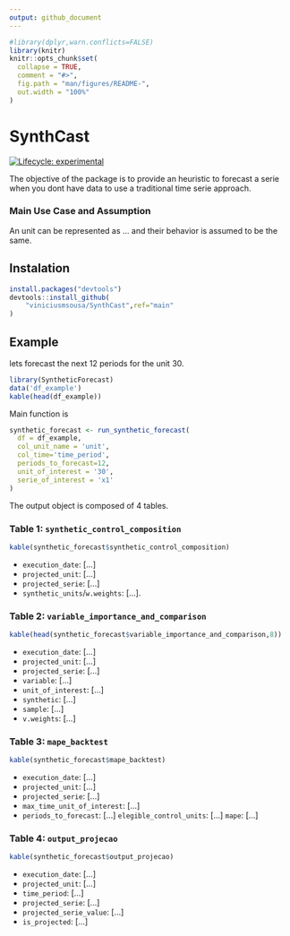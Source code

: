 ```yaml
---
output: github_document
---
```


<!-- README.md is generated from README.Rmd. Please edit that file -->

```r
#library(dplyr,warn.conflicts=FALSE)
library(knitr)
knitr::opts_chunk$set(
  collapse = TRUE,
  comment = "#>",
  fig.path = "man/figures/README-",
  out.width = "100%"
)
```

# SynthCast

<!-- badges: start -->
[![Lifecycle: experimental](https://img.shields.io/badge/lifecycle-experimental-orange.svg)](https://lifecycle.r-lib.org/articles/stages.html#experimental)
<!-- badges: end -->

The objective of the package is to provide an heuristic to forecast a serie when you dont have data to use a traditional time serie approach.

### Main Use Case and Assumption

An unit can be represented as ... and their behavior is assumed to be the same.

## Instalation

```r
install.packages("devtools") 
devtools::install_github(
    "viniciusmsousa/SynthCast",ref="main"
)
```

## Example

lets forecast the next 12 periods for the unit 30.

```r
library(SyntheticForecast)
data('df_example')
kable(head(df_example)) 
```


Main function is 

```r
synthetic_forecast <- run_synthetic_forecast(
  df = df_example,
  col_unit_name = 'unit',
  col_time='time_period',
  periods_to_forecast=12,
  unit_of_interest = '30',
  serie_of_interest = 'x1'
)
```

The output object is composed of 4 tables.


### Table 1: `synthetic_control_composition`

```r
kable(synthetic_forecast$synthetic_control_composition)
```


- `execution_date`: [...]
- `projected_unit`: [...]
- `projected_serie`: [...]
- `synthetic_units`/`w.weights`: [...].

### Table 2: `variable_importance_and_comparison`


```r
kable(head(synthetic_forecast$variable_importance_and_comparison,8))
```


- `execution_date`: [...]
- `projected_unit`: [...]
- `projected_serie`: [...]
- `variable`: [...]
- `unit_of_interest`: [...]
- `synthetic`: [...]
- `sample`: [...]
- `v.weights`: [...] 

### Table 3: `mape_backtest`


```r
kable(synthetic_forecast$mape_backtest)
```


- `execution_date`: [...]
- `projected_unit`: [...]
- `projected_serie`: [...]
- `max_time_unit_of_interest`: [...]
- `periods_to_forecast`: [...]
`elegible_control_units`: [...]
`mape`: [...]


### Table 4: `output_projecao`


```r
kable(synthetic_forecast$output_projecao)
```


- `execution_date`: [...]
- `projected_unit`: [...]
- `time_period`: [...]
- `projected_serie`: [...]
- `projected_serie_value`: [...]
- `is_projected`: [...]

